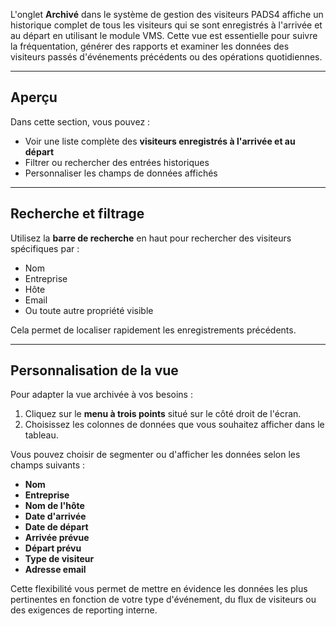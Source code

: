 L'onglet **Archivé** dans le système de gestion des visiteurs PADS4 affiche un historique complet de tous les visiteurs qui se sont enregistrés à l'arrivée et au départ en utilisant le module VMS. Cette vue est essentielle pour suivre la fréquentation, générer des rapports et examiner les données des visiteurs passés d'événements précédents ou des opérations quotidiennes.

***

## Aperçu

Dans cette section, vous pouvez :

* Voir une liste complète des **visiteurs enregistrés à l'arrivée et au départ**
* Filtrer ou rechercher des entrées historiques
* Personnaliser les champs de données affichés

***

## Recherche et filtrage

Utilisez la **barre de recherche** en haut pour rechercher des visiteurs spécifiques par :

* Nom
* Entreprise
* Hôte
* Email
* Ou toute autre propriété visible

Cela permet de localiser rapidement les enregistrements précédents.

***

## Personnalisation de la vue

Pour adapter la vue archivée à vos besoins :

1. Cliquez sur le **menu à trois points** situé sur le côté droit de l'écran.
2. Choisissez les colonnes de données que vous souhaitez afficher dans le tableau.

Vous pouvez choisir de segmenter ou d'afficher les données selon les champs suivants :

* **Nom**
* **Entreprise**
* **Nom de l'hôte**
* **Date d'arrivée**
* **Date de départ**
* **Arrivée prévue**
* **Départ prévu**
* **Type de visiteur**
* **Adresse email**

Cette flexibilité vous permet de mettre en évidence les données les plus pertinentes en fonction de votre type d'événement, du flux de visiteurs ou des exigences de reporting interne.
